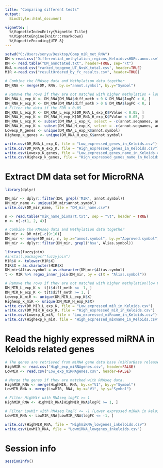 ```yaml
---
title: "Comparing different tests"
output:
  BiocStyle::html_document

vignette: |
  %\VignetteIndexEntry{Vignette Title}
  %\VignetteEngine{knitr::rmarkdown}
  %\VignetteEncoding{UTF-8}
---
```

```r
setwd("C:/Users/sonyu/Desktop/Comp_miR_met_RNA")
DM <-read.csv("Differential_methylation_regions_KeloidsvsHDFs.anno.csv", header=TRUE)
DM <- read.table("DM_annotated.txt", header=TRUE, sep="\t")
RNA <-read.csv("ranked_topgene_UT_NvsK_total.csv", header=TRUE)
MIR <-read.csv("resultOrdered_by_fc_results.csv", header=TRUE)
```

```r
# Combine the RNAseq data and Methylation data together
DM_RNA <- merge(DM, RNA, by.x="annot.symbol", by.y="Symbol")

# Remove the rows if they are not matched with higher methylation + low exp or low methylation + high exp (logfc +/- 1)
DM_RNA_L_exp_K <- DM_RNA[DM_RNA$diff_meth < 0 & DM_RNA$logFC > 0, ]
DM_RNA_H_exp_K <- DM_RNA[DM_RNA$diff_meth > 0 & DM_RNA$logFC < 0, ]
# Filter the data if the FDR < 0.05
DM_RNA_L_exp_K <- DM_RNA_L_exp_K[DM_RNA_L_exp_K$PValue < 0.05, ]
DM_RNA_H_exp_K <- DM_RNA_H_exp_K[DM_RNA_H_exp_K$PValue < 0.05, ]
DM_RNA_L_exp_K <- subset(DM_RNA_L_exp_K, select = -c(annot.seqnames, annot.start, annot.end, annot.width, annot.strand, annot.id, annot.tx_id, start, end, width, strand, annot.gene_id, X))
DM_RNA_H_exp_K <- subset(DM_RNA_H_exp_K, select = -c(annot.seqnames, annot.start, annot.end, annot.width, annot.strand, annot.id, annot.tx_id, start, end, width, strand, annot.gene_id, X))
Lowexp_K_genes <- unique(DM_RNA_L_exp_K$annot.symbol)
Highexp_k_genes <- unique(DM_RNA_H_exp_K$annot.symbol)

write.csv(DM_RNA_L_exp_K, file = "Low_expressed_genes_in_Keloids.csv")
write.csv(DM_RNA_H_exp_K, file = "High_expressed_genes_in_Keloids.csv")
write.csv(Lowexp_K_genes, file = "Low_expressed_genes_name_in_Keloids.csv")
write.csv(Highexp_k_genes, file = "High_expressed_genes_name_in_Keloids.csv")
```

# Extract DM data set for MicroRNA
```r
library(dplyr)

DM_mir <- dplyr::filter(DM, grepl('MIR', annot.symbol))
DM_mir_name <- unique(DM_mir$annot.symbol)
write.csv(DM_mir_name, file = "DM_mir_name.csv")

n <- read.table("miR_name_biomart.txt", sep = "\t", header = TRUE)
n <- n[-c(1, 2, 4)]

# Combine the RNAseq data and Methylation data together
DM_mir <- DM_mir[-c(9:16)]
DM_mir <- merge(DM_mir, n, by.x="annot.symbol", by.y="Approved.symbol")
DM_mir <- dplyr::filter(DM_mir, grepl('hsa', Alias.symbol))

library(fuzzyjoin)
#install.packages("fuzzyjoin")
MIR$X <- tolower(MIR$X)
MIR$X = as.character(MIR$X)
DM_mir$Alias.symbol = as.character(DM_mir$Alias.symbol)
t <- MIR %>% regex_inner_join(DM_mir, by = c(X = "Alias.symbol"))

# Remove the rows if they are not matched with higher methylation(low miR exp) or low methylation(high miR exp)
DM_MIR_L_exp_K <- t[t$diff_meth <= -1, ]
DM_MIR_H_exp_K <- t[t$diff_meth >= 1, ]
Lowexp_K_miR <- unique(DM_MIR_L_exp_K$X)
Highexp_k_miR <- unique(DM_MIR_H_exp_K$X)
write.csv(DM_MIR_L_exp_K, file = "Low_expressed_miR_in_Keloids.csv")
write.csv(DM_MIR_H_exp_K, file = "High_expressed_miR_in_Keloids.csv")
write.csv(Lowexp_K_miR, file = "Low_expressed_miRname_in_Keloids.csv")
write.csv(Highexp_k_miR, file = "High_expressed_miRname_in_Keloids.csv")
```

# Read the highly expressed miRNA in Keloids related genes  
```r
# The genes are retrieved from miRNA gene data base (miRTarBase release 8.0) using cytargetlinker.
HighMIR <- read.csv("High_exp_miRNAgenes.csv", header=FALSE)
LowMIR <- read.csv("Low_exp_miRNAgenes.csv", header=FALSE)

# Merge the genes if they are matched with RNAseq data.
HighMIR_RNA <- merge(HighMIR, RNA, by.x="V1", by.y="Symbol")
LowMIR_RNA <- merge(LowMIR, RNA, by.x="V1", by.y="Symbol")

# Filter HighMir with RNAseq logFC >= 1
HighMIR_RNA <- HighMIR_RNA[HighMIR_RNA$logFC >= 1, ]

# Filter LowMir with RNAseq logFC <= -1 (Lower expressed miRNA in keloids -> higher expressed genes in keloids)
LowMIR_RNA <- LowMIR_RNA[LowMIR_RNA$logFC <= -1, ]

write.csv(HighMIR_RNA, file = "HighmiRNA_lowgenes_inkeloids.csv")
write.csv(LowMIR_RNA, file = "LowmiRNA_lowgenes_inkeloids.csv")
```


# Session info {.unnumbered}

```r
sessionInfo()
```
